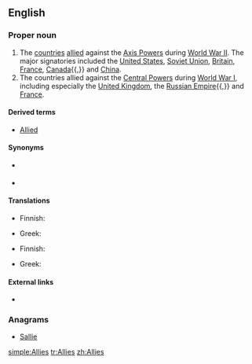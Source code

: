 {{also|allies}}
==English==
{{wikipedia}}
===Proper noun===
{{en-proper noun}}

# The [[country|countries]] [[allied]] against the [[Axis Powers]] during [[World War II]]. The major signatories included the [[United States]], [[Soviet Union]], [[Britain]], [[France]], [[Canada]]{{,}} and [[China]].
# The countries allied against the [[Central Powers]] during [[World War I]], including especially the [[United Kingdom]], the [[Russian Empire]]{{,}} and [[France]].

====Derived terms====
* [[Allied]]

====Synonyms====
* {{sense|both senses}} {{pedlink|Allied Powers}}
* {{sense|World War I}} {{pedlink|Entente Allies}}

====Translations====
{{trans-top|in WWII}}
* Finnish: {{t|fi|liittoutuneet}}
{{trans-mid}}
* Greek: {{t|el|Σύμμαχοι|m-p|tr=Sýmmachoi}}
{{trans-bottom}}

{{trans-top|in WWI}}
* Finnish: {{t|fi|liittoutuneet}}
{{trans-mid}}
* Greek: {{t|el|Σύμμαχοι|m-p|tr=Sýmmachoi}}
{{trans-bottom}}

====External links====
* {{pedia}}

===Anagrams===
* [[Sallie#English|Sallie]]

[[simple:Allies]]
[[tr:Allies]]
[[zh:Allies]]